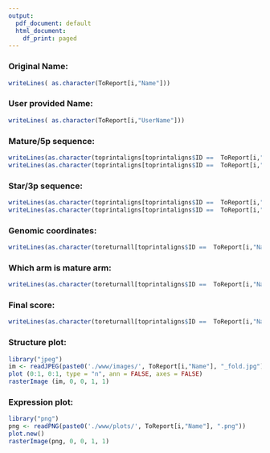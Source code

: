 ```yaml
---
output:
  pdf_document: default
  html_document:
    df_print: paged
---
```



### Original Name:
```r
writeLines( as.character(ToReport[i,"Name"]))

```

### User provided Name:
```r
writeLines( as.character(ToReport[i,"UserName"]))
```


### Mature/5p sequence:
```r
writeLines(as.character(toprintaligns[toprintaligns$ID ==  ToReport[i,"Name"],]$`5p arm`))
writeLines(as.character(toprintaligns[toprintaligns$ID ==  ToReport[i,"Name"],]$`mature`))

```

### Star/3p sequence:
```r
writeLines(as.character(toprintaligns[toprintaligns$ID ==  ToReport[i,"Name"],]$`3p arm`))
writeLines(as.character(toprintaligns[toprintaligns$ID ==  ToReport[i,"Name"],]$`star`))

```

### Genomic coordinates:
```r
writeLines(as.character(toreturnall[toprintaligns$ID ==  ToReport[i,"Name"],]$Loci))
```

### Which arm is mature arm:
```r
writeLines(as.character(toreturnall[toprintaligns$ID ==  ToReport[i,"Name"],]$whoismature))
```
### Final score:
```r
writeLines(as.character(toreturnall[toprintaligns$ID ==  ToReport[i,"Name"],]$Score))
```
### Structure plot:
```r
library("jpeg")
im <- readJPEG(paste0('./www/images/', ToReport[i,"Name"], "_fold.jpg"))
plot (0:1, 0:1, type = "n", ann = FALSE, axes = FALSE)
rasterImage (im, 0, 0, 1, 1)
```

### Expression plot:
```r
library("png")
png <- readPNG(paste0('./www/plots/', ToReport[i,"Name"], ".png"))
plot.new()
rasterImage(png, 0, 0, 1, 1)
```
